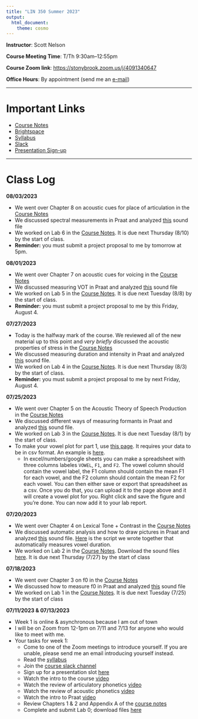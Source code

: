 ```yaml
---
title: "LIN 350 Summer 2023"
output: 
  html_document: 
    theme: cosmo
---
```


**Instructor**: Scott Nelson

**Course Meeting Time**: T/Th 9:30am--12:55pm

**Course Zoom link**: [https://stonybrook.zoom.us/j/4091340647](https://stonybrook.zoom.us/j/4091340647)

**Office Hours**: By appointment (send me an [e-mail]((mailto:scott.nelson@stonybrook.edu)))

***

# Important Links

- [Course Notes](350/CourseNotes.pdf)
- [Brightspace](https://it.stonybrook.edu/services/brightspace)
- [Syllabus](350/LIN350SyllabusSummer2023.pdf)
- [Slack](https://lin350summer2023.slack.com)
- [Presentation Sign-up](https://docs.google.com/spreadsheets/d/1xXhAyL8QtRJlz38SCuRhMD7NcSI8bWonai9Bky0zohQ/edit?usp=sharing)

***

# Class Log

**08/03/2023 **

* We went over Chapter 8 on acoustic cues for place of articulation in the [Course Notes](350/CourseNotes.pdf)
* We discussed spectral measurements in Praat and analyzed [this](350/PraatPractice/poa.zip) sound file
* We worked on Lab 6 in the [Course Notes](350/CourseNotes.pdf). It is due next Thursday (8/10) by the start of class.
* **Reminder:** you must submit a project proposal to me by tomorrow at 5pm.

**08/01/2023 **

* We went over Chapter 7 on acoustic cues for voicing in the [Course Notes](350/CourseNotes.pdf)
* We discussed measuring VOT in Praat and analyzed [this](350/PraatPractice/sto.zip) sound file
* We worked on Lab 5 in the [Course Notes](350/CourseNotes.pdf). It is due next Tuesday (8/8) by the start of class.
* **Reminder:** you must submit a project proposal to me by this Friday, August 4.

**07/27/2023 **

* Today is the halfway mark of the course. We reviewed all of the new material up to this point and *very briefly* discussed the acoustic properties of stress in the [Course Notes](350/CourseNotes.pdf)
* We discussed measuring duration and intensity in Praat and analyzed [this](350/PraatPractice/st.zip) sound file.
* We worked on Lab 4 in the [Course Notes](350/CourseNotes.pdf). It is due next Thursday (8/3) by the start of class.
* **Reminder:** you must submit a project proposal to me by next Friday, August 4.

**07/25/2023 **

* We went over Chapter 5 on the Acoustic Theory of Speech Production in the [Course Notes](350/CourseNotes.pdf)
* We discussed different ways of measuring formants in Praat and analyzed [this](350/PraatPractice/pbzj.zip) sound file.
* We worked on Lab 3 in the [Course Notes](350/CourseNotes.pdf). It is due next Tuesday (8/1) by the start of class.
* To make your vowel plot for part 1, use [this page](vowelplotting.html). It requires your data to be in csv format. An example is [here](350/vowels.csv). 
  * In excel/numbers/google sheets you can make a spreadsheet with three columns labeles `VOWEL`, `F1`, and `F2`. The vowel column should contain the vowel label, the F1 column should contain the mean F1 for each vowel, and the F2 column should contain the mean F2 for each vowel. You can then either save or export that spreadsheet as a csv. Once you do that, you can upload it to the page above and it will create a vowel plot for you. Right click and save the figure and you're done. You can now add it to your lab report.

**07/20/2023 **

* We went over Chapter 4 on Lexical Tone + Contrast in the [Course Notes](350/CourseNotes.pdf)
* We discussed automatic analysis and how to draw pictures in Praat and analyzed [this](350/PraatPractice/PUT.wav.zip) sound file. [Here](350/PraatPractice/VowelDuration.praat) is the script we wrote together that automatically measures vowel duration.
* We worked on Lab 2 in the [Course Notes](350/CourseNotes.pdf). Download the sound files [here](350/Labs/Lab2.zip). It is due next Thursday (7/27) by the start of class

**07/18/2023 **

* We went over Chapter 3 on f0 in the [Course Notes](350/CourseNotes.pdf)
* We discussed how to measure f0 in Praat and analyzed [this](350/PraatPractice/potato.wav.zip) sound file
* We worked on Lab 1 in the [Course Notes](350/CourseNotes.pdf). It is due next Tuesday (7/25) by the start of class

**07/11/2023 & 07/13/2023**

* Week 1 is online & asynchronous because I am out of town
* I will be on Zoom from 12-1pm on 7/11 and 7/13 for anyone who would like to meet with me.
* Your tasks for week 1:
    + Come to one of the Zoom meetings to introduce yourself. If you are unable, please send me an email introducing yourself instead.
    + Read the [syllabus](350/LIN350SyllabusSummer2023.pdf)
    + Join the [course slack channel](https://join.slack.com/t/lin350summer2023/shared_invite/zt-1wlogdm2b-JtDb~jPe89ky1jLfmbZeUg)
    + Sign up for a presentation slot [here](https://docs.google.com/spreadsheets/d/1xXhAyL8QtRJlz38SCuRhMD7NcSI8bWonai9Bky0zohQ/edit?usp=sharing)
    + Watch the intro to the course [video](350/intro.mp4)
    + Watch the review of articulatory phonetics [video](350/review-articulatory.mp4)
    + Watch the review of acoustic phonetics [video](350/review-acoustics.mp4)
    + Watch the intro to Praat [video](350/intro-praat.mp4)
    + Review Chapters 1 & 2 and Appendix A of the [course notes](350/CourseNotes.pdf)
    + Complete and submit Lab 0; download files [here](350/Labs/Lab0.zip)

